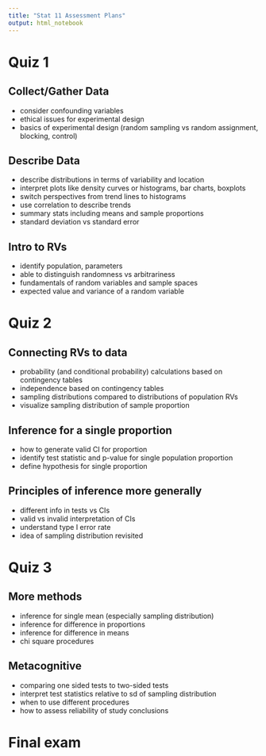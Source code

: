 ```yaml
---
title: "Stat 11 Assessment Plans"
output: html_notebook
---
```



# Quiz 1 


## Collect/Gather Data
- consider confounding variables 
- ethical issues for experimental design 
- basics of experimental design (random sampling vs random assignment, blocking, control)


## Describe Data 
- describe distributions in terms of variability and location 
- interpret plots like density curves or histograms, bar charts, boxplots 
- switch perspectives from trend lines to histograms 
- use correlation to describe trends 
- summary stats including means and sample proportions
- standard deviation vs standard error 


## Intro to RVs 

- identify population, parameters
- able to distinguish randomness vs arbitrariness 
- fundamentals of random variables and sample spaces 
- expected value and variance of a random variable 


# Quiz 2 

## Connecting RVs to data 
- probability (and conditional probability) calculations based on contingency tables 
- independence based on contingency tables 
- sampling distributions compared to distributions of population RVs 
- visualize sampling distribution of sample proportion 


## Inference for a single proportion
- how to generate valid CI for proportion 
- identify test statistic and p-value for single population proportion 
- define hypothesis for single proportion 

## Principles of inference more generally 
- different info in tests vs CIs 
- valid vs invalid interpretation of CIs 
- understand type I error rate 
- idea of sampling distribution revisited 


# Quiz 3 

## More methods 
- inference for single mean (especially sampling distribution)
- inference for difference in proportions 
- inference for difference in means 
- chi square procedures 

## Metacognitive 
- comparing one sided tests to two-sided tests 
- interpret test statistics relative to sd of sampling distribution 
- when to use different procedures 
- how to assess reliability of study conclusions 



# Final exam 